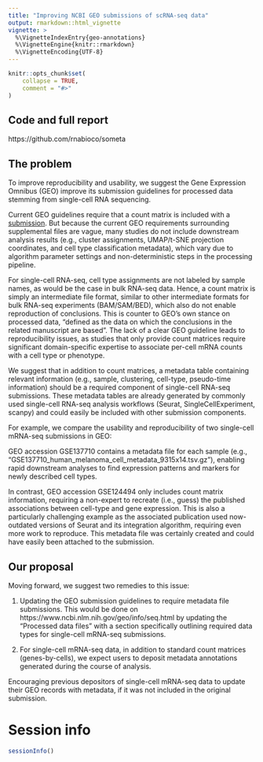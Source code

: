 ```yaml
---
title: "Improving NCBI GEO submissions of scRNA-seq data"
output: rmarkdown::html_vignette
vignette: >
  %\VignetteIndexEntry{geo-annotations}
  %\VignetteEngine{knitr::rmarkdown}
  %\VignetteEncoding{UTF-8}
---
```


```r
knitr::opts_chunk$set(
    collapse = TRUE,
    comment = "#>"
)
```

## Code and full report
https://github.com/rnabioco/someta

## The problem

To improve reproducibility and usability, we suggest the Gene Expression Omnibus (GEO) improve its submission guidelines for processed data stemming from single-cell RNA sequencing. 

Current GEO guidelines require that a count matrix is included with a [submission](https://www.ncbi.nlm.nih.gov/geo/info/seq.html). But because the current GEO requirements surrounding supplemental files are vague, many studies do not include downstream analysis results (e.g., cluster assignments, UMAP/t-SNE projection coordinates, and cell type classification metadata), which vary due to algorithm parameter settings and non-deterministic steps in the processing pipeline. 

For single-cell RNA-seq, cell type assignments are not labeled by sample names, as would be the case in bulk RNA-seq data. Hence, a count matrix is simply an intermediate file format, similar to other intermediate formats for bulk RNA-seq experiments (BAM/SAM/BED), which also do not enable reproduction of conclusions. This is counter to GEO’s own stance on processed data, “defined as the data on which the conclusions in the related manuscript are based”. The lack of a clear GEO guideline leads to reproducibility issues, as studies that only provide count matrices require significant domain-specific expertise to associate per-cell mRNA counts with a cell type or phenotype. 

We suggest that in addition to count matrices, a metadata table containing relevant information (e.g., sample, clustering, cell-type, pseudo-time information) should be a required component of single-cell RNA-seq submissions. These metadata tables are already generated by commonly used single-cell RNA-seq analysis workflows (Seurat, SingleCellExperiment, scanpy) and could easily be included with other submission components.

For example, we compare the usability and reproducibility of two single-cell mRNA-seq submissions in GEO:

GEO accession GSE137710 contains a metadata file for each sample (e.g., “GSE137710_human_melanoma_cell_metadata_9315x14.tsv.gz”), enabling rapid downstream analyses to find expression patterns and markers for newly described cell types.

In contrast, GEO accession GSE124494 only includes count matrix information, requiring a non-expert to recreate (i.e., guess) the published associations between cell-type and gene expression. This is also a particularly challenging example as the associated publication used now-outdated versions of Seurat and its integration algorithm, requiring even more work to reproduce. This metadata file was certainly created and could have easily been attached to the submission.

## Our proposal

Moving forward, we suggest two remedies to this issue:

1. Updating the GEO submission guidelines to require metadata file submissions. This would be done on https://www.ncbi.nlm.nih.gov/geo/info/seq.html by updating the “Processed data files” with a section specifically outlining required data types for single-cell mRNA-seq submissions.

2. For single-cell mRNA-seq data, in addition to standard count matrices (genes-by-cells), we expect users to deposit metadata annotations generated during the course of analysis.

Encouraging previous depositors of single-cell mRNA-seq data to update their GEO records with metadata, if it was not included in the original submission.

# Session info

```r
sessionInfo()
```
